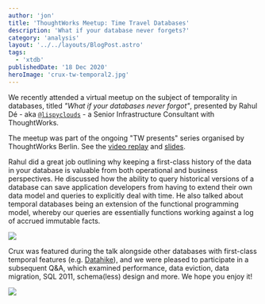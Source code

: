 ```yaml
---
author: 'jon'
title: 'ThoughtWorks Meetup: Time Travel Databases'
description: 'What if your database never forgets?'
category: 'analysis'
layout: '../../layouts/BlogPost.astro'
tags:
  - 'xtdb'
publishedDate: '18 Dec 2020'
heroImage: 'crux-tw-temporal2.jpg'
---
```



We recently attended a virtual meetup on the subject of temporality in
databases, titled _\"What if your databases never forgot\"_, presented
by Rahul Dé - aka [`@lispyclouds`](https://twitter.com/lispyclouds) - a
Senior Infrastructure Consultant with ThoughtWorks.

The meetup was part of the ongoing \"TW presents\" series organised by
ThoughtWorks Berlin. See the [video
replay](https://thoughtworks.zoom.us/rec/play/gtlK2A-0W29t6gp5w_FAjynhEdMutgooHTAfPZ7uECWkoUOSTuT3EKmNOi3EeWtzC57F7Rn4ZXBCDJ7J.bI8wEe1Nye42sZID?continueMode=true)
and
[slides](https://speakerdeck.com/lispyclouds/what-if-your-databases-never-forgot).

Rahul did a great job outlining why keeping a first-class history of the
data in your database is valuable from both operational and business
perspectives. He discussed how the ability to query historical versions
of a database can save application developers from having to extend
their own data model and queries to explicitly deal with time. He also
talked about temporal databases being an extension of the functional
programming model, whereby our queries are essentially functions working
against a log of accrued immutable facts.

<Image src={twTmp} />

Crux was featured during the talk alongside other databases with
first-class temporal features (e.g.
[Datahike](https://github.com/replikativ/datahike)), and we were pleased
to participate in a subsequent Q&A, which examined performance, data
eviction, data migration, SQL 2011, schema(less) design and more. We
hope you enjoy it!

<Image src={cruxTwDoc} />
